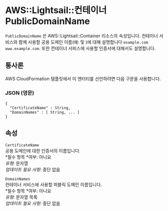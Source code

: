 # AWS::Lightsail::컨테이너 PublicDomainName

`PublicDomainName` 은 AWS::Lightsail::Container 리소스의 속성입니다. 컨테이너 서비스와 함께 사용할 공용 도메인 이름(예: 및 )에 대해 설명합니다 `example.com` `www.example.com`. 또한 컨테이너 서비스에 사용할 인증서에 대해서도 설명합니다.

## 통사론

AWS CloudFormation 템플릿에서 이 엔터티를 선언하려면 다음 구문을 사용합니다.

### JSON (영문)

```
{
  "CertificateName" : String,
  "DomainNames" : [ String, ... ]
}
```

## 속성

`CertificateName`  
공용 도메인에 대한 인증서의 이름입니다.  
*필수 항목 *여부: 아니요  
_유형_: 문자열  
_업데이트 필요 사항_: 중단 없음

`DomainNames`  
컨테이너 서비스에 사용할 퍼블릭 도메인 이름입니다.  
*필수 항목 *여부: 아니요  
_유형_: 문자열 목록  
_업데이트 필요 사항_: 중단 없음
